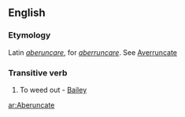 ==English==

===Etymology===
Latin ''[[aberuncare]]'', for ''[[aberruncare]]''. See [[averruncate|Averruncate]]

===Transitive verb===
{{en-verb|aberuncat|ing}}

# {{obsolete}} To weed out - [[Bailey]]

[[ar:Aberuncate]]